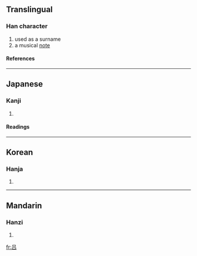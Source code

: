 {{see|呂}}

==Translingual==
===Han character===
{{Han char|rn=30|rad=口|as=03|sn=6|four=|canj=口口 (RR)}}
# used as a surname
# a musical [[note]]
====References====
{{Han ref|kx=0177.021|hdz=10577.120|uh=5415|ud=21525}}
----
==Japanese==
===Kanji===
{{ja-kanji|grade=|rs=口03}}
# {{defn|Japanese}} 
====Readings====
{{ja-readings|on=[[りょ]] (ryo), [[ろ]] (ro)|kun=[[せぼね]] (sebone)}}
----
==Korean==
===Hanja===
{{ko-hanja|hangeul=려|rv=ryeo|mr=ryŏ}}
# {{defn|Korean}}
----
==Mandarin==
===Hanzi===
{{cmn-hanzi|tra=呂|pin=[[lǚ]] ([[lü3]])|wg=lü<sup>3</sup>}}
# {{defn|Mandarin}}

[[fr:吕]]